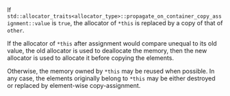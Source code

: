 If `std::allocator_traits<allocator_type>::propagate_on_container_copy_assignment::value` is `true`, the allocator of `*this` is replaced by a copy of that of `other`.

If the allocator of `*this` after assignment would compare unequal to its old value, the old allocator is used to deallocate the memory,
then the new allocator is used to allocate it before copying the elements.

Otherwise, the memory owned by `*this` may be reused when possible. In any case, the elements originally belong to `*this` may be either destroyed or replaced by element-wise copy-assignment.
